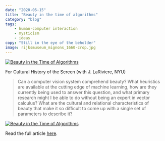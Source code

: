 ```yaml
---
date: "2020-05-15"
title: "Beauty in the time of algorithms"
category: "blog"
tags:
    - human-computer interaction
    - mysticism
    - ideas
copy: "Still in the eye of the beholder"
image: rijksmuseum_mignons_1660-crop.jpg
---
```


[![Beauty in the Time of Algorithms](rijksmuseum_mignons_1660-crop.jpg)](https://www.notion.so/Beauty-in-the-Time-of-Algorithms-dd096857ce924d03996fc7bd08a4d7de)

For Cultural History of the Screen (with J. LaRiviere, NYU)

> Can a computer vision system comprehend beauty? What heuristics are available at the cutting edge of machine learning, how are they currently being used to answer this question, and what primary research might I be able to do without being an expert in vector calculus? What are the cultural and relational characteristics of beauty that make it so difficult to come up with a single set of parameters to describe it?

[![Beauty in the Time of Algorithms](NH-tree.jpg)](https://www.notion.so/Beauty-in-the-Time-of-Algorithms-dd096857ce924d03996fc7bd08a4d7de)

Read the full article [here](https://www.notion.so/Beauty-in-the-Time-of-Algorithms-dd096857ce924d03996fc7bd08a4d7de).
